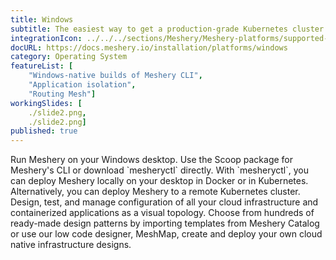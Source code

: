 ```yaml
---
title: Windows
subtitle: The easiest way to get a production-grade Kubernetes cluster up and running
integrationIcon: ../../../sections/Meshery/Meshery-platforms/supported-icons/wsl2.svg
docURL: https://docs.meshery.io/installation/platforms/windows
category: Operating System
featureList: [
    "Windows-native builds of Meshery CLI",
    "Application isolation",
    "Routing Mesh"]
workingSlides: [
    ./slide2.png,
    ./slide2.png]
published: true
---
```


<p>
    Run Meshery on your Windows desktop. Use the Scoop package for Meshery's CLI or download `mesheryctl` directly. With `mesheryctl`, you can deploy Meshery locally on your desktop in Docker or in Kubernetes. Alternatively, you can deploy Meshery to a remote Kubernetes cluster. Design, test, and manage configuration of all your cloud infrastructure and containerized applications as a visual topology. Choose from hundreds of ready-made design patterns by importing templates from Meshery Catalog or use our low code designer, MeshMap, create and deploy your own cloud native infrastructure designs.
</p>
